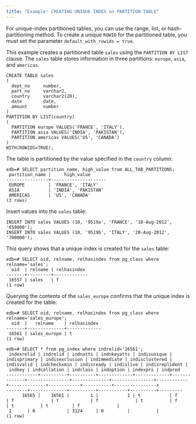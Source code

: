 ```yaml
---
title: "Example: CREATING UNIQUE INDEX on PARTITION TABLE"
---
```


<div id="example_partition_by_range_subpartition_by_list" class="registered_link"></div>

For unique-index partitioned tables, you can use the range, list, or hash-partitioning method. To create a unique `ROWID` for the partitioned table, you must set the parameter `default_with_rowids = true`.

This example creates a partitioned table `sales` using the `PARTITION BY LIST` clause. The `sales` table stores information in three partitions: `europe`, `asia`, and `americas`.

```text
CREATE TABLE sales
(
  dept_no     number,
  part_no     varchar2,
  country     varchar2(20),
  date        date,
  amount      number
)
PARTITION BY LIST(country)
(
  PARTITION europe VALUES('FRANCE', 'ITALY'),
  PARTITION asia VALUES('INDIA', 'PAKISTAN'),
  PARTITION americas VALUES('US', 'CANADA') 
) 
WITH(ROWIDS=TRUE);
```

The table is partitioned by the value specified in the `country` column:

```text
edb=# SELECT partition_name, high_value from ALL_TAB_PARTITIONS;
 partition_name |     high_value      
----------------+---------------------
 EUROPE         | 'FRANCE', 'ITALY'
 ASIA           | 'INDIA', 'PAKISTAN'
 AMERICAS       | 'US', 'CANADA'
(3 rows)
```

Insert values into the `sales` table:

```text
INSERT INTO sales VALUES (10, '9519a', 'FRANCE', '18-Aug-2012', '650000');
INSERT INTO sales VALUES (10, '9519b', 'ITALY', '20-Aug-2012', '700000');
```

This query shows that a unique index is created for the `sales` table:

```text
edb=# SELECT oid, relname, relhasindex from pg_class where relname='sales';
  oid  | relname | relhasindex 
-------+---------+-------------
 16557 | sales   | f
(1 row)
```

Querying the contents of the `sales_europe` confirms that the unique index is created for the table:

```text
edb=# SELECT oid, relname, relhasindex from pg_class where relname='sales_europe';
  oid  |   relname    | relhasindex 
-------+--------------+-------------
 16561 | sales_europe | t
(1 row)

edb=# SELECT * from pg_index where indrelid='16561';
 indexrelid | indrelid | indnatts | indnkeyatts | indisunique | indisprimary | indisexclusion | indimmediate | indisclustered | indisvalid | indcheckxmin | indisready | indislive | indisreplident |
 indkey | indcollation | indclass | indoption | indexprs | indpred 
------------+----------+----------+-------------+-------------+--------------+----------------+--------------+----------------+------------+--------------+------------+-----------+----------------+
--------+--------------+----------+-----------+----------+---------
      16565 |    16561 |        1 |           1 | t           | f            | f              | t            | f              | t          | f            | t          | t         | f              |
 1      | 0            | 3124     | 0         |          | 
(1 row)
```